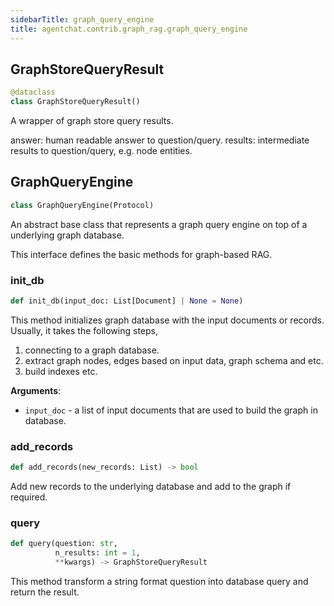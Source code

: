 ```yaml
---
sidebarTitle: graph_query_engine
title: agentchat.contrib.graph_rag.graph_query_engine
---
```


## GraphStoreQueryResult

```python
@dataclass
class GraphStoreQueryResult()
```

A wrapper of graph store query results.

answer: human readable answer to question/query.
results: intermediate results to question/query, e.g. node entities.

## GraphQueryEngine

```python
class GraphQueryEngine(Protocol)
```

An abstract base class that represents a graph query engine on top of a underlying graph database.

This interface defines the basic methods for graph-based RAG.

### init\_db

```python
def init_db(input_doc: List[Document] | None = None)
```

This method initializes graph database with the input documents or records.
Usually, it takes the following steps,
1. connecting to a graph database.
2. extract graph nodes, edges based on input data, graph schema and etc.
3. build indexes etc.

**Arguments**:

- `input_doc` - a list of input documents that are used to build the graph in database.

### add\_records

```python
def add_records(new_records: List) -> bool
```

Add new records to the underlying database and add to the graph if required.

### query

```python
def query(question: str,
          n_results: int = 1,
          **kwargs) -> GraphStoreQueryResult
```

This method transform a string format question into database query and return the result.

